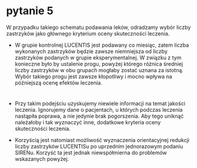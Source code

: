 # pytanie 5

\textcolor{red}{OPINIA:} 

W przypadku takiego schematu podawania leków, odradzamy wybór liczby zastrzyków jako głównego kryterium oceny skuteczności leczenia.


\textcolor{red}{A TO DLACZEGO?}

- W grupie kontrolnej LUCENTIS jest podawany co miesiąc, zatem liczba wykonanych zastrzyków będzie zawsze niemniejsza od liczby zastrzyków podanych w grupie eksperymentalnej. W związku z tym konieczne było by ustalenie progu, powyżej którego różnica średniej liczby zastrzyków w obu grupach mogłaby zostać uznana za istotną. Wybór takiego progu jest zawsze kłopotliwy i mocno wpływa na późniejszą ocenę efektów leczenia.


#

- Przy takim podejściu uzyskujemy niewiele informacji na temat jakości leczenia. Ignorujemy dane o pacjentach, u których podczas leczenia nastąpiła poprawa, a nie jedynie brak pogorszenia. Aby tego uniknąć należałoby i tak wyznaczyć inne, dodatkowe kryteria oceny skuteczności leczenia.


- Korzyścią jest natomiast możliwość wyznaczenia orientacyjnej redukcji liczby zastrzyków LUCENTISu po uprzednim jednorazowym podaniu SIRENu. Korzyść ta jest jednak niewspółmierna do problemów wskazanych powyżej.